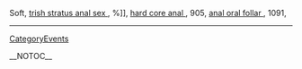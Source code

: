 Soft, <a href=" http://gaysxumtp.vidilife.com ">trish stratus anal sex
</a>,  %]], <a href=" http://analvkkts.vidilife.com ">hard core anal
</a>,  905, <a href=" http://analngqbvkl.vidilife.com ">anal oral follar
</a>,  1091,
----
[[CategoryEvents]]

__NOTOC__